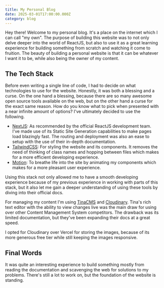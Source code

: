 ```yaml
---
title: My Personal Blog
date: 2025-03-01T17:00:00.000Z
category: blog
---
```


Hey there! Welcome to my personal blog. It's a place on the internet which I can call "my own". The purpose of building this website was to not only delve deeper into the world of ReactJS, but also to use it as a great learning experience for building something from scratch and watching it come to fruition. The beauty of building a personal website is that it can be whatever I want it to be, while also being the owner of my content.

## The Tech Stack

Before even writing a single line of code, I had to decide on what technologies to use for the website. Honestly, it was both a blessing and a curse. On the one hand a blessing, because there are so many awesome open source tools available on the web, but on the other hand a curse for the exact same reason. How do you know what to pick when presented with a near infinite amount of options? I've ultimately decided to use the following.

* [NextJS](https://nextjs.org/): As recommended by the official ReactJS development team. I've made use of its Static Site Generation capabilities to make pages load blazingly fast. The routing and deployment was also an ease to setup with the use of their in-depth documentation.
* [TailwindCSS](https://tailwindcss.com/): For styling the website and its components. It removes the need of thinking of class names and hopping between files which makes for a more efficient developing experience.
* [Motion](https://motion.dev/): To breathe life into the site by animating my components which makes for a more pleasant user experience.

Using this stack not only allowed me to have a smooth developing experience because of my previous experience in working with parts of this stack, but it also let me gain a deeper understanding of using these tools by diving into their official docs. 

For managing my content I'm using [TinaCMS](https://tina.io/) and [Cloudinary](https://cloudinary.com/). Tina's rich text editor with the ability to view changes live was the main draw for using over other Content Management System competitors. The drawback was its limited documentation, but they've been expanding their docs at a great speed.

<BlogImage image="https://res.cloudinary.com/di81zcvbz/image/upload/v1749311286/Live_Preview_TinaCMS_bjmb5j.gif" alt="editor" caption="TinaCMS' live preview in action" />

I opted for Cloudinary over Vercel for storing the images, because of its more generous free tier while still keeping the images responsive.

## Final Words

It was quite an interesting experience to build something mostly from reading the documentation and scavenging the web for solutions to my problems. There's still a lot to work on, but the foundation of the website is standing. 
